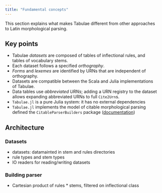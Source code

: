 ```yaml
---
title: "Fundamental concepts"
---
```


This section explains what makes Tabulae different from other approaches to Latin morphological parsing.


## Key points



- Tabulae *datasets* are composed of tables of inflectional rules, and tables of vocabulary stems.
- Each dataset follows a specified *orthography*.
- *Forms* and *lexemes* are identified by URNs that are independent of orthography.
- Datasets are compatible between the Scala and Julia implementations of Tabulae.
- Data tables use *abbreviated URNs*; adding a URN registry to the dataset allows expanding abbreviated URNs to full `Cite2Urn`s.
- `Tabulae.jl` is a pure Julia system: it has no external dependencies
- `Tabulae.jl` implements the model of citable morphological parsing defined the `CitableParserBuilders` package ([documentation](https://neelsmith.quarto.pub/citableparserbuilder/))


## Architecture


### Datasets

- datasets: datamainted in stem and rules directories 
- rule types and stem types
- IO readers for reading/writing datasets

### Building parser

- Cartesian product of rules * stems, filtered on inflectional class